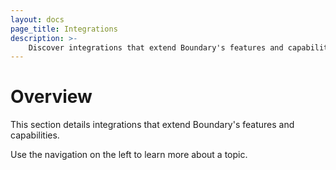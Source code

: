 ```yaml
---
layout: docs
page_title: Integrations
description: >-
    Discover integrations that extend Boundary's features and capabilities.
---
```


# Overview

This section details integrations that extend Boundary's features and capabilities.

Use the navigation on the left to learn more about a topic.
